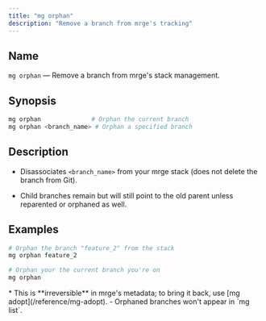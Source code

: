 ```yaml
---
title: "mg orphan"
description: "Remove a branch from mrge's tracking"
---
```


## Name

`mg orphan` — Remove a branch from mrge's stack management.

## Synopsis

```bash
mg orphan              # Orphan the current branch
mg orphan <branch_name> # Orphan a specified branch
```

## Description

* Disassociates `<branch_name>` from your mrge stack (does not delete the branch from Git).

* Child branches remain but will still point to the old parent unless reparented or orphaned as well.

## Examples

```bash
# Orphan the branch "feature_2" from the stack
mg orphan feature_2

# Orphan your the current branch you're on
mg orphan
```

<Note>
  * This is **irreversible** in mrge's metadata; to bring it back, use [mg
    adopt](/reference/mg-adopt). - Orphaned branches won't appear in `mg list`.
</Note>